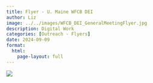 ```yaml
---
title: Flyer - U. Maine WFCB DEI
author: Liz
image: ../../images/WFCB_DEI_GeneralMeetingFlyer.jpg
description: Digital Work
categories: [Outreach - Flyers]
date: 2024-09-09
format:
  html:
    page-layout: full
---
```


![](../../images/WFCB_DEI_GeneralMeetingFlyer.jpg)